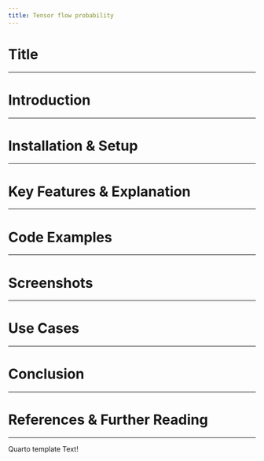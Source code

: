 ```yaml
---
title: Tensor flow probability
---
```

# Title {#Title}

---

# Introduction {#Introduction}

---

# Installation & Setup {#Installation-Setup}


---

# Key Features & Explanation {#Key-Features-Explanation}

---

# Code Examples {#Code-Examples}


---

# Screenshots {#Screenshots}

---

# Use Cases {#Use-Cases}

---

# Conclusion {#Conclusion}

---

# References & Further Reading {#References-Further-Reading}

---
Quarto template Text!
